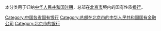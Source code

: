 本分类用于归纳[[中华人民共和国时期|中华人民共和国时期]]，总部在[[北京市|北京市]]境内的国有性质[[银行|银行]]。

[[Category:中国各省国有银行|Category:中国各省国有银行]]
[[Category:总部在北京市的中华人民共和国国有金融公司|Category:总部在北京市的中华人民共和国国有金融公司]]
[[Category:北京市的银行|Category:北京市的银行]]